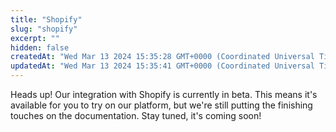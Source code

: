 ```yaml
---
title: "Shopify"
slug: "shopify"
excerpt: ""
hidden: false
createdAt: "Wed Mar 13 2024 15:35:28 GMT+0000 (Coordinated Universal Time)"
updatedAt: "Wed Mar 13 2024 15:35:41 GMT+0000 (Coordinated Universal Time)"
---
```

Heads up! Our integration with Shopify is currently in beta. This means it's available for you to try on our platform, but we're still putting the finishing touches on the documentation. Stay tuned, it's coming soon!
